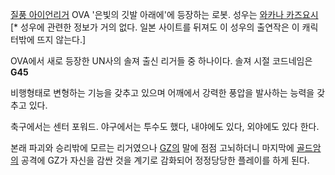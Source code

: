 [[질풍 아이언리거]] OVA '은빛의 깃발 아래에'에 등장하는 로봇.
성우는 [[와카나 카즈요시]][* 성우에 관련한 정보가 거의 없다. 일본 사이트를 뒤져도 이 성우의 출연작은 이 캐릭터밖에 뜨지 않는다.]

OVA에서 새로 등장한 UN사의 솔져 출신 리거들 중 하나이다. 솔져 시절 코드네임은 '''G45'''

비행형태로 변형하는 기능을 갖추고 있으며 어깨에서 강력한 풍압을 발사하는 능력을 갖추고 있다.

축구에서는 센터 포워드. 야구에서는 투수도 했다, 내야에도 있다, 외야에도 있다 한다.

본래 파괴와 승리밖에 모르는 리거였으나 [[GZ]]의 말에 점점 고뇌하더니 마지막에 [[골드암]]의 공격에 GZ가 자신을 감싼 것을 계기로 감화되어 정정당당한 플레이를 하게 된다.
